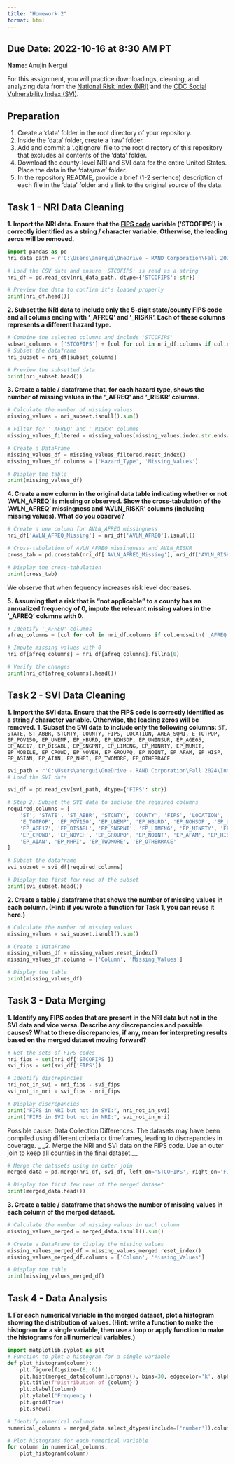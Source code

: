 ```yaml
---
title: "Homework 2"
format: html
---
```


__Due Date:__ 2022-10-16 at 8:30 AM PT
---


__Name:__ Anujin Nergui 



For this assignment, you will practice downloadings, cleaning, and analyzing data from the [National Risk Index (NRI)](https://hazards.fema.gov/nri/) and the [CDC Social Vulnerability Index (SVI)](https://www.atsdr.cdc.gov/placeandhealth/svi/index.html).

## Preparation

1. Create a 'data' folder in the root directory of your repository.
1. Inside the 'data' folder, create a 'raw' folder.
1. Add and commit a '.gitignore' file to the root directory of this repository that excludes all contents of the 'data' folder.
1. Download the county-level NRI and SVI data for the entire United States. Place the data in the 'data/raw' folder.
1. In the repository README, provide a brief (1-2 sentence) description of each file in the 'data' folder and a link to the original source of the data.

## Task 1 - NRI Data Cleaning

__1. Import the NRI data. Ensure that the [FIPS code](https://en.wikipedia.org/wiki/Federal_Information_Processing_Standard_state_code) variable ('STCOFIPS') is correctly identified as a string / character variable. Otherwise, the leading zeros will be removed.__

```python
import pandas as pd
nri_data_path = r'C:\Users\anergui\OneDrive - RAND Corporation\Fall 2024\Intro to ML\Code\PRGS-Intro-to-ML\data\raw\NRI_Table_Counties.csv'  

# Load the CSV data and ensure 'STCOFIPS' is read as a string
nri_df = pd.read_csv(nri_data_path, dtype={'STCOFIPS': str})

# Preview the data to confirm it's loaded properly
print(nri_df.head()) 
```

__2. Subset the NRI data to include only the 5-digit state/county FIPS code and all colums ending with '\_AFREQ' and '\_RISKR'. Each of these columns represents a different hazard type.__

```python
# Combine the selected columns and include 'STCOFIPS'
subset_columns = ['STCOFIPS'] + [col for col in nri_df.columns if col.endswith('_AFREQ') or col.endswith('_RISKR')] 
# Subset the dataframe
nri_subset = nri_df[subset_columns]

# Preview the subsetted data
print(nri_subset.head())
```
__3. Create a table / dataframe that, for each hazard type, shows the number of missing values in the '\_AFREQ' and '\_RISKR' columns.__
```python
# Calculate the number of missing values
missing_values = nri_subset.isnull().sum()

# Filter for '_AFREQ' and '_RISKR' columns
missing_values_filtered = missing_values[missing_values.index.str.endswith('_AFREQ') | missing_values.index.str.endswith('_RISKR')]

# Create a DataFrame
missing_values_df = missing_values_filtered.reset_index()
missing_values_df.columns = ['Hazard_Type', 'Missing_Values']

# Display the table
print(missing_values_df)
```
__4. Create a new column in the original data table indicating whether or not 'AVLN_AFREQ' is missing or observed. Show the cross-tabulation of the 'AVLN_AFREQ' missingness and 'AVLN_RISKR' columns (including missing values). What do you observe?__
```python
# Create a new column for AVLN_AFREQ missingness
nri_df['AVLN_AFREQ_Missing'] = nri_df['AVLN_AFREQ'].isnull()

# Cross-tabulation of AVLN_AFREQ missingness and AVLN_RISKR
cross_tab = pd.crosstab(nri_df['AVLN_AFREQ_Missing'], nri_df['AVLN_RISKR'], dropna=False)

# Display the cross-tabulation
print(cross_tab)
```

We observe that when fequency increases risk level decreases.

__5. Assuming that a risk that is "not applicable" to a county has an annualized frequency of 0, impute the relevant missing values in the '\_AFREQ' columns with 0.__
```python
# Identify '_AFREQ' columns
afreq_columns = [col for col in nri_df.columns if col.endswith('_AFREQ')]

# Impute missing values with 0
nri_df[afreq_columns] = nri_df[afreq_columns].fillna(0)

# Verify the changes
print(nri_df[afreq_columns].head())
```


## Task 2 - SVI Data Cleaning

__1. Import the SVI data. Ensure that the FIPS code is correctly identified as a string / character variable. Otherwise, the leading zeros will be removed.__
__1. Subset the SVI data to include only the following columns:__
`ST, STATE, ST_ABBR, STCNTY, COUNTY, FIPS, LOCATION, AREA_SQMI, E_TOTPOP, EP_POV150, EP_UNEMP, EP_HBURD, EP_NOHSDP, EP_UNINSUR, EP_AGE65, EP_AGE17, EP_DISABL, EP_SNGPNT, EP_LIMENG, EP_MINRTY, EP_MUNIT, EP_MOBILE, EP_CROWD, EP_NOVEH, EP_GROUPQ, EP_NOINT, EP_AFAM, EP_HISP, EP_ASIAN, EP_AIAN, EP_NHPI, EP_TWOMORE, EP_OTHERRACE`
```python

svi_path = r'C:\Users\anergui\OneDrive - RAND Corporation\Fall 2024\Intro to ML\Code\PRGS-Intro-to-ML\data\raw\SVI_2022_US_county.csv'
# Load the SVI data

svi_df = pd.read_csv(svi_path, dtype={'FIPS': str})

# Step 2: Subset the SVI data to include the required columns
required_columns = [
    'ST', 'STATE', 'ST_ABBR', 'STCNTY', 'COUNTY', 'FIPS', 'LOCATION', 'AREA_SQMI',
    'E_TOTPOP', 'EP_POV150', 'EP_UNEMP', 'EP_HBURD', 'EP_NOHSDP', 'EP_UNINSUR', 'EP_AGE65',
    'EP_AGE17', 'EP_DISABL', 'EP_SNGPNT', 'EP_LIMENG', 'EP_MINRTY', 'EP_MUNIT', 'EP_MOBILE',
    'EP_CROWD', 'EP_NOVEH', 'EP_GROUPQ', 'EP_NOINT', 'EP_AFAM', 'EP_HISP', 'EP_ASIAN',
    'EP_AIAN', 'EP_NHPI', 'EP_TWOMORE', 'EP_OTHERRACE'
]

# Subset the dataframe
svi_subset = svi_df[required_columns] 

# Display the first few rows of the subset
print(svi_subset.head())
```


__2. Create a table / dataframe that shows the number of missing values in each column.
(Hint: if you wrote a function for Task 1, you can reuse it here.)__

```python
# Calculate the number of missing values
missing_values = svi_subset.isnull().sum()

# Create a DataFrame
missing_values_df = missing_values.reset_index()
missing_values_df.columns = ['Column', 'Missing_Values']

# Display the table
print(missing_values_df)
```

## Task 3 - Data Merging
__1. Identify any FIPS codes that are present in the NRI data but not in the SVI data and vice versa. Describe any discrepancies and possible causes? What to these discrepancies, if any, mean for interpreting results based on the merged dataset moving forward?__
```python
# Get the sets of FIPS codes
nri_fips = set(nri_df['STCOFIPS'])
svi_fips = set(svi_df['FIPS'])

# Identify discrepancies
nri_not_in_svi = nri_fips - svi_fips
svi_not_in_nri = svi_fips - nri_fips

# Display discrepancies
print("FIPS in NRI but not in SVI:", nri_not_in_svi)
print("FIPS in SVI but not in NRI:", svi_not_in_nri)
```
Possible cause: Data Collection Differences: The datasets may have been compiled using different criteria or timeframes, leading to discrepancies in coverage.
_
_2. Merge the NRI and SVI data on the FIPS code. Use an outer join to keep all counties in the final dataset.__
```python
# Merge the datasets using an outer join
merged_data = pd.merge(nri_df, svi_df, left_on='STCOFIPS', right_on='FIPS', how='outer')

# Display the first few rows of the merged dataset
print(merged_data.head())
```
__3. Create a table / dataframe that shows the number of missing values in each column of the merged dataset.__

```python
# Calculate the number of missing values in each column
missing_values_merged = merged_data.isnull().sum()

# Create a DataFrame to display the missing values
missing_values_merged_df = missing_values_merged.reset_index()
missing_values_merged_df.columns = ['Column', 'Missing_Values']

# Display the table
print(missing_values_merged_df)
```

## Task 4 - Data Analysis

__1. For each numerical variable in the merged dataset, plot a histogram showing the distribution of values.
(Hint: write a function to make the histogram for a single variable, then use a loop or apply function to make the histograms for all numerical variables.)__

```python

import matplotlib.pyplot as plt
# Function to plot a histogram for a single variable
def plot_histogram(column):
    plt.figure(figsize=(8, 6))
    plt.hist(merged_data[column].dropna(), bins=30, edgecolor='k', alpha=0.7)
    plt.title(f'Distribution of {column}')
    plt.xlabel(column)
    plt.ylabel('Frequency')
    plt.grid(True)
    plt.show()

# Identify numerical columns
numerical_columns = merged_data.select_dtypes(include=['number']).columns

# Plot histograms for each numerical variable
for column in numerical_columns:
    plot_histogram(column)

```
